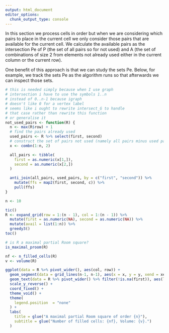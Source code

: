 ```yaml
---
output: html_document
editor_options: 
  chunk_output_type: console
---
```


In this section we process cells in order but when we are considering
which pairs to place in the current cell we only consider those
pairs that are available for the current cell. We calculate the available
pairs as the intersection Pe of P (the set of all pairs so for not used)
and A (the set of combinations of size 2 from elements not already
used either in the current column or the current row).

One benefit of this approach is that we can study the sets Pe.
Below, for example, we track the sets Pe as the algorithm runs
so that afterwards we can inspect those sets.

```r
# this is needed simply because when I use graph
# intersection i have to use the symbols 1..n
# instead of 0..n-1 because igraph
# doesn't like 0 for a vertex label
# seems like i ought to rewrite intersect_G to handle
# that case rather than rewrite this function
# or generalise it
not_used_pairs <- function(R) {
  n <- max(R$row) + 1
  # find the pairs already used
  used_pairs <- R %>% select(first, second)
  # construct the set of pairs not used (namely all pairs minus used pairs)
  x <- combn(1:n, 2)

  all_pairs <- tibble(
    first = as.numeric(x[1,]),
    second = as.numeric(x[2,])
  )

  anti_join(all_pairs, used_pairs, by = c("first", "second")) %>%
    mutate(ffs = map2(first, second, c)) %>%
    pull(ffs)
}
```

```r
n <- 10

tic()
R <- expand_grid(row = 1:(n - 1), col = 1:(n - 1)) %>%
  mutate(first = as.numeric(NA), second = as.numeric(NA)) %>%
  mutate(avail = list(1:n)) %>%
  greedy3()
toc()
```

```r
# is R a maximal partial Room square?
is_maximal_proom(R)
```

```r
nf <- n_filled_cells(R)
v <- volume(R)

ggplot(data = R %>% pivot_wider(), aes(col, row)) +
  geom_segment(data = grid_lines(n-1, n-1), aes(x = x, y = y, xend = xend, yend = yend), size = .1) +
  geom_text(data = R %>% pivot_wider() %>% filter(!is.na(first)), aes(label = paste(first, second, sep = ","))) +
  scale_y_reverse() +
  coord_fixed() + 
  theme_void() +
  theme(
    legend.position  = "none"
  ) +
  labs(
    title = glue("A maximal partial Room square of order {n}"),
    subtitle = glue("Number of filled cells: {nf}, Volume: {v}.")
  )
```

